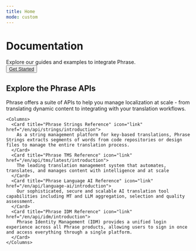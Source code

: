 ```yaml
---
title: Home
mode: custom
---
```


<div id="landing-page">
  <div class="hero">
    <h1 class="hero__title">Documentation</h1>
    <div class="hero__subtitle">Explore our guides and examples to integrate Phrase.</div>
    <button class="hero__button">
      <a href="/en/api-reference/">Get Started</a> <Icon icon="arrow-right" iconType="solid" color="171b19" />
    </button>
  </div>

  <div class="content">
    <h2 class="content__title">Explore the Phrase APIs</h2>
    <div class="content__description">Phrase offers a suite of APIs to help you manage localization at scale - from translating dynamic content to integrating with your translation workflows.</div>
  
    <Columns>
      <Card title="Phrase Strings Reference" icon="link" href="/en/api/strings/introduction">
        As a string management platform for key-based translations, Phrase Strings extracts segments of words from code repositories or design files to manage the entire translation process.
      </Card>
      <Card title="Phrase TMS Reference" icon="link" href="/en/api/tms/latest/introduction">
        The leading translation management system that automates, translates, and manages content with intelligence and at scale
      </Card>
      <Card title="Phrase Language AI Reference" icon="link" href="/en/api/language-ai/introduction">
        Our sophisticated, secure and scalable AI translation tool capabilities including MT and LLM aggregation, selection and quality assessment.
      </Card>
      <Card title="Phrase IDM Reference" icon="link" href="/en/api/idm/introduction">
        Phrase Identity Management (IDM) provides a unified login experience across all Phrase products, allowing users to sign in once and access everything through a single platform.
      </Card>
    </Columns>
  </div>
</div>

